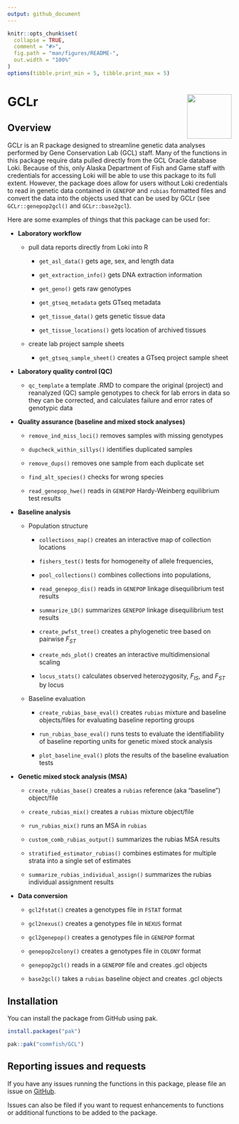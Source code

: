 ```yaml
---
output: github_document
---
```


<!-- README.md is generated from README.Rmd. Please edit that file -->

```r
knitr::opts_chunk$set(
  collapse = TRUE,
  comment = "#>",
  fig.path = "man/figures/README-",
  out.width = "100%"
)
options(tibble.print_min = 5, tibble.print_max = 5)
```

# GCLr <img src="man/figures/logo.png" align="right" height="100"/></a>


## Overview

GCLr is an R package designed to streamline genetic data analyses performed by Gene Conservation Lab (GCL) staff. Many of the functions in this package require data pulled directly from the GCL Oracle database Loki. Because of this, only Alaska Department of Fish and Game staff with credentials for accessing Loki will be able to use this package to its full extent. However, the package does allow for users without Loki credentials to read in genetic data contained in `GENEPOP` and `rubias` formatted files and convert the data into the objects used that can be used by GCLr (see `GCLr::genepop2gcl()` and `GCLr::base2gcl`).

Here are some examples of things that this package can be used for:

-   **Laboratory workflow**

    -   pull data reports directly from Loki into R

        -   `get_asl_data()` gets age, sex, and length data

        -   `get_extraction_info()` gets DNA extraction information

        -   `get_geno()` gets raw genotypes

        -   `get_gtseq_metadata` gets GTseq metadata

        -   `get_tissue_data()` gets genetic tissue data

        -   `get_tissue_locations()` gets location of archived tissues

    -   create lab project sample sheets

        -   `get_gtseq_sample_sheet()` creates a GTseq project sample sheet

-   **Laboratory quality control (QC)**

    -   `qc_template` a template .RMD to compare the original (project) and reanalyzed (QC) sample genotypes to check for lab errors in data so they can be corrected, and calculates failure and error rates of genotypic data

-   **Quality assurance (baseline and mixed stock analyses)**

    -   `remove_ind_miss_loci()` removes samples with missing genotypes

    -   `dupcheck_within_sillys()` identifies duplicated samples

    -   `remove_dups()` removes one sample from each duplicate set

    -   `find_alt_species()` checks for wrong species

    -   `read_genepop_hwe()` reads in `GENEPOP` Hardy-Weinberg equilibrium test results

-   **Baseline analysis**

    -   Population structure

        -   `collections_map()` creates an interactive map of collection locations

        -   `fishers_test()` tests for homogeneity of allele frequencies,

        -   `pool_collections()` combines collections into populations,

        -   `read_genepop_dis()` reads in `GENEPOP` linkage disequilibrium test results

        -   `summarize_LD()` summarizes `GENEPOP` linkage disequilibrium test results

        -   `create_pwfst_tree()` creates a phylogenetic tree based on pairwise *F~ST~*

        -   `create_mds_plot()` creates an interactive multidimensional scaling

        -   `locus_stats()` calculates observed heterozygosity, *F~IS~*, and *F~ST~* by locus

    -   Baseline evaluation

        -   `create_rubias_base_eval()` creates `rubias` mixture and baseline objects/files for evaluating baseline reporting groups

        -   `run_rubias_base_eval()` runs tests to evaluate the identifiability of baseline reporting units for genetic mixed stock analysis

        -   `plot_baseline_eval()` plots the results of the baseline evaluation tests

-   **Genetic mixed stock analysis (MSA)**

    -   `create_rubias_base()` creates a `rubias` reference (aka "baseline") object/file

    -   `create_rubias_mix()` creates a `rubias` mixture object/file

    -   `run_rubias_mix()` runs an MSA in `rubias`

    -   `custom_comb_rubias_output()` summarizes the rubias MSA results

    -   `stratified_estimator_rubias()` combines estimates for multiple strata into a single set of estimates

    -   `summarize_rubias_individual_assign()` summarizes the rubias individual assignment results

-   **Data conversion**

    -   `gcl2fstat()` creates a genotypes file in `FSTAT` format

    -   `gcl2nexus()` creates a genotypes file in `NEXUS` format

    -   `gcl2genepop()` creates a genotypes file in `GENEPOP` format

    -   `genepop2colony()` creates a genotypes file in `COLONY` format

    -   `genepop2gcl()` reads in a `GENEPOP` file and creates .gcl objects

    -   `base2gcl()` takes a `rubias` baseline object and creates .gcl objects

## Installation

You can install the package from GitHub using pak.

```r

install.packages("pak")

pak::pak("commfish/GCL")

```

## Reporting issues and requests

If you have any issues running the functions in this package, please file an issue on [GitHub](https://github.com/commfish/GCLr/issues).

Issues can also be filed if you want to request enhancements to functions or additional functions to be added to the package.
